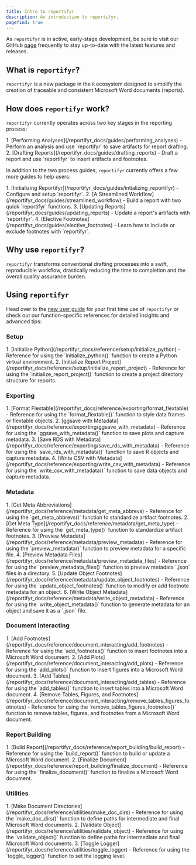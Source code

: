 ```yaml
---
title: Intro to reportifyr
description: An introduction to reportifyr.
pagefind: true
---
```



As `reportifyr` is in active, early-stage development, be sure to visit our GitHub 
[page](https://github.com/A2-ai/reportifyr) frequently to stay up-to-date with the 
latest features and releases.

## What is `reportifyr`? 

`reportifyr` is a new package in the `R` ecosystem designed to simplify the creation 
of traceable and consistent Microsoft Word documents (reports).

## How does `reportifyr` work?

`reportifyr` currently operates across two key stages in the reporting process: 

<Steps>
1. [Performing Analyses](/reportifyr_docs/guides/performing_analyses) - Perform an analysis and use `reportifyr` to save artifacts for report drafting.
2. [Drafting Reports](/reportifyr_docs/guides/drafting_reports) - Draft a report and use `reportifyr` to insert artifacts and footnotes.
</Steps>

In addition to the two process guides, `reportifyr` currently offers a few more 
guides to help users:

<Steps>
1. [Initializing Reportifyr](/reportifyr_docs/guides/intializing_reportifyr) - Configure and setup `reportifyr`.
2. [A Streamlined Workflow](/reportifyr_docs/guides/streamlined_workflow) - Build a report with two quick `reportifyr` functions.
3. [Updating Reports](/reportifyr_docs/guides/updating_reports) - Update a report's artifacts with `reportifyr`. 
4. [Elective Footnotes](/reportifyr_docs/guides/elective_footnotes) - Learn how to include or exclude footnotes with `reportifyr`.
</Steps>

## Why use `reportifyr`?

`reportifyr` transforms conventional drafting processes into a swift, reproducible 
workflow, drastically reducing the time to completion and the overall quality 
assurance burden.

## Using `reportifyr`

Head over to the [new user guide](/reportifyr_docs/guides/new_user_guide) for your 
first time use of `reportifyr` or check out our function-specific references for 
detailed insights and advanced tips:

### Setup

<Steps>
1. [Initialize Python](/reportifyr_docs/reference/setup/initialize_python) - Reference for using the `initialize_python()` function to create a Python virtual environment.
2. [Initialize Report Project](/reportifyr_docs/reference/setup/initialize_report_project) - Reference for using the `initialize_report_project()` function to create a project directory structure for reports.
</Steps>

### Exporting

<Steps>
1. [Format Flextable](/reportifyr_docs/reference/exporting/format_flextable) - Reference for using the `format_flextable()` function to style data frames or flextable objects.
2. [ggsave with Metadata](/reportifyr_docs/reference/exporting/ggsave_with_metadata) - Reference for using the `ggsave_with_metadata()` function to save plots and capture metadata.
3. [Save RDS with Metadata](/reportifyr_docs/reference/exporting/save_rds_with_metadata) - Reference for using the `save_rds_with_metadata()` function to save R objects and capture metadata.
4. [Write CSV with Metadata](/reportifyr_docs/reference/exporting/write_csv_with_metadata) - Reference for using the `write_csv_with_metadata()` function to save data objects and capture metadata.
</Steps>

### Metadata

<Steps>
1. [Get Meta Abbreviations](/reportifyr_docs/reference/metadata/get_meta_abbrevs) - Reference for using the `get_meta_abbrevs()` function to standardize artifact footnotes.
2. [Get Meta Type](/reportifyr_docs/reference/metadata/get_meta_type) - Reference for using the `get_meta_type()` function to standardize artifact footnotes.
3. [Preview Metadata](/reportifyr_docs/reference/metadata/preview_metadata) - Reference for using the `preview_metadata()` function to preview metadata for a specific file.
4. [Preview Metadata Files](/reportifyr_docs/reference/metadata/preview_metadata_files) - Reference for using the `preview_metadata_files()` function to preview metadata `.json` files in a directory.
5. [Update Object Footnotes](/reportifyr_docs/reference/metadata/update_object_footnotes) - Reference for using the `update_object_footnotes()` function to modify or add footnote metadata for an object.
6. [Write Object Metadata](/reportifyr_docs/reference/metadata/write_object_metadata) - Reference for using the `write_object_metadata()` function to generate metadata for an object and save it as a `.json` file.
</Steps>

### Document Interacting

<Steps>
1. [Add Footnotes](/reportifyr_docs/reference/document_interacting/add_footnotes) - Reference for using the `add_footnotes()` function to insert footnotes into a Microsoft Word document.
2. [Add Plots](/reportifyr_docs/reference/document_interacting/add_plots) - Reference for using the `add_plots()` function to insert figures into a Microsoft Word document.
3. [Add Tables](/reportifyr_docs/reference/document_interacting/add_tables) - Reference for using the `add_tables()` function to insert tables into a Microsoft Word document.
4. [Remove Tables, Figures, and Footnotes](/reportifyr_docs/reference/document_interacting/remove_tables_figures_footnotes) - Reference for using the `remove_tables_figures_footnotes()` function to remove tables, figures, and footnotes from a Microsoft Word document.
</Steps>

### Report Building

<Steps>
1. [Build Report](/reportifyr_docs/reference/report_building/build_report) - Reference for using the `build_report()` function to build or update a Microsoft Word document.
2. [Finalize Document](/reportifyr_docs/reference/report_building/finalize_document) - Reference for using the `finalize_document()` function to finalize a Microsoft Word document.
</Steps>

### Utilities

<Steps>
1. [Make Document Directories](/reportifyr_docs/reference/utilities/make_doc_dirs) - Reference for using the `make_doc_dirs()` function to define paths for intermediate and final Microsoft Word documents.
2. [Validate Object](/reportifyr_docs/reference/utilities/validate_object) - Reference for using the `validate_object()` function to define paths for intermediate and final Microsoft Word documents.
3. [Toggle Logger](/reportifyr_docs/reference/utilities/toggle_logger) - Reference for using the `toggle_logger()` function to set the logging level.
</Steps>